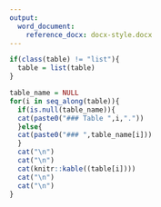 ```yaml
---
output: 
  word_document:
    reference_docx: docx-style.docx
---
```


```r

if(class(table) != "list"){
  table = list(table)
}

table_name = NULL
for(i in seq_along(table)){
  if(is.null(table_name)){
  cat(paste0("### Table ",i,"."))
  }else{
  cat(paste0("### ",table_name[i]))
  }
  cat("\n")
  cat("\n")
  cat(knitr::kable((table[i])))
  cat("\n")
  cat("\n")
}
```

